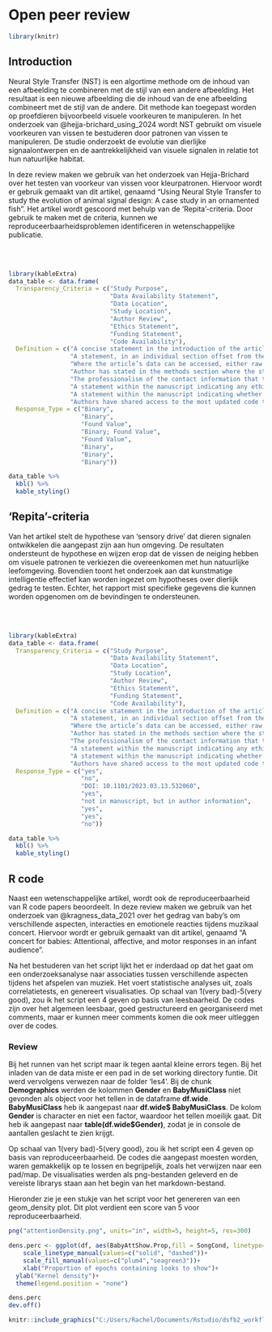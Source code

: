 # Open peer review
```r
library(knitr)
```

## Introduction {-}
Neural Style Transfer (NST) is een algortime methode om de inhoud van een afbeelding te combineren met de stijl van een andere afbeelding. Het resultaat is een nieuwe afbeelding die de inhoud van de ene afbeelding combineert met de stijl van de andere. Dit methode kan toegepast worden op proefdieren bijvoorbeeld visuele voorkeuren te manipuleren. 
In het onderzoek van @hejja-brichard_using_2024 wordt NST gebruikt om visuele voorkeuren van vissen te bestuderen door patronen van vissen te manipuleren. De studie onderzoekt de evolutie van dierlijke signaalontwerpen en de aantrekkelijkheid van visuele signalen in relatie tot hun natuurlijke habitat.

In deze review maken we gebruik van het onderzoek van Hejja-Brichard over het testen van voorkeur van vissen voor kleurpatronen. Hiervoor wordt er gebruik gemaakt van dit artikel, genaamd "Using Neural Style Transfer to study the evolution of animal signal design: A case study in an ornamented fish".
Het artikel wordt gescoord met behulp van de 'Repita'-criteria. Door gebruik te maken met de criteria, kunnen we reproduceerbaarheidsproblemen identificeren in wetenschappelijke publicatie.

<br/><br/>

```r
library(kableExtra)
data_table <- data.frame(
  Transparency_Criteria = c("Study Purpose", 
                            "Data Availability Statement", 
                            "Data Location", 
                            "Study Location", 
                            "Author Review", 
                            "Ethics Statement", 
                            "Funding Statement", 
                            "Code Availability"),
  Definition = c("A concise statement in the introduction of the article, often in the last paragraph, that establishes the reason the research was conducted. Also called the study objective.",
                 "A statement, in an individual section offset from the main body of text, that explains how or if one can access a study’s data. The title of the section may vary, but it must explicitly mention data; it is therefore distinct from a supplementary materials section.",
                 "Where the article’s data can be accessed, either raw or processed.",
                 "Author has stated in the methods section where the study took place or the data’s country/region of origin.",
                 "The professionalism of the contact information that the author has provided in the manuscript.",
                 "A statement within the manuscript indicating any ethical concerns, including the presence of sensitive data.",
                 "A statement within the manuscript indicating whether or not the authors received funding for their research.",
                 "Authors have shared access to the most updated code that they used in their study, including code used for analysis."),
  Response_Type = c("Binary", 
                    "Binary", 
                    "Found Value", 
                    "Binary; Found Value", 
                    "Found Value", 
                    "Binary", 
                    "Binary", 
                    "Binary"))

data_table %>%
  kbl() %>%
  kable_styling()
```

## 'Repita'-criteria {-}
Van het artikel stelt de hypothese van 'sensory drive' dat dieren signalen ontwikkelen die aangepast zijn aan hun omgeving. De resultaten ondersteunt de hypothese en wijzen erop dat de vissen de neiging hebben om visuele patronen te verkiezen die overeenkomen met hun natuurlijke leefomgeving. Bovendien toont het onderzoek aan dat kunstmatige intelligentie effectief kan worden ingezet om hypotheses over dierlijk gedrag te testen.  Echter, het rapport mist specifieke gegevens die kunnen worden opgenomen om de bevindingen te ondersteunen.

<br/><br/>
```r
library(kableExtra)
data_table <- data.frame(
  Transparency_Criteria = c("Study Purpose", 
                            "Data Availability Statement", 
                            "Data Location", 
                            "Study Location", 
                            "Author Review", 
                            "Ethics Statement", 
                            "Funding Statement", 
                            "Code Availability"),
  Definition = c("A concise statement in the introduction of the article, often in the last paragraph, that establishes the reason the research was conducted. Also called the study objective.",
                 "A statement, in an individual section offset from the main body of text, that explains how or if one can access a study’s data. The title of the section may vary, but it must explicitly mention data; it is therefore distinct from a supplementary materials section.",
                 "Where the article’s data can be accessed, either raw or processed.",
                 "Author has stated in the methods section where the study took place or the data’s country/region of origin.",
                 "The professionalism of the contact information that the author has provided in the manuscript.",
                 "A statement within the manuscript indicating any ethical concerns, including the presence of sensitive data.",
                 "A statement within the manuscript indicating whether or not the authors received funding for their research.",
                 "Authors have shared access to the most updated code that they used in their study, including code used for analysis."),
  Response_Type = c("yes", 
                    "no", 
                    "DOI: 10.1101/2023.03.13.532060", 
                    "yes", 
                    "not in manuscript, but in author information", 
                    "yes", 
                    "yes", 
                    "no"))

data_table %>%
  kbl() %>%
  kable_styling()
```

## R code {-}
Naast een wetenschappelijke artikel, wordt ook de reproduceerbaarheid van R code papers beoordeelt. In deze review maken we gebruik van het onderzoek van @kragness_data_2021 over het gedrag van baby's om verschillende aspecten, interacties en emotionele reacties tijdens muzikaal concert. Hiervoor wordt er gebruik gemaakt van dit artikel, genaamd "A concert for babies: Attentional, affective, and motor responses in an infant audience".

Na het bestuderen van het script lijkt het er inderdaad op dat het gaat om een onderzoeksanalyse naar associaties tussen verschillende aspecten tijdens het afspelen van muziek. Het voert statistische analyses uit, zoals correlatietests, en genereert visualisaties. 
Op schaal van 1(very bad)-5(very good), zou ik het script een 4 geven op basis van leesbaarheid. De codes zijn over het algemeen leesbaar, goed gestructureerd en georganiseerd met comments, maar er kunnen meer comments komen die ook meer uitleggen over de codes.

### Review {-}
Bij het runnen van het script maar ik tegen aantal kleine errors tegen. Bij het inladen van de data miste er een pad in de set working directory funtie. Dit werd vervolgens verwezen naar de folder 'les4'. Bij de chunk **Demographics** werden de kolommen **Gender** en **BabyMusiClass** niet gevonden als object voor het tellen in de dataframe **df.wide**. **BabyMusiClass** heb ik aangepast naar **df.wide$ BabyMusiClass**. De kolom **Gender** is character en niet een factor, waardoor het tellen moeilijk gaat. Dit heb ik aangepast naar **table(df.wide$Gender)**, zodat je in console de aantallen geslacht te zien krijgt.

Op schaal van 1(very bad)-5(very good), zou ik het script een 4 geven op basis van reproduceerbaarheid. De codes die aangepast moesten worden, waren gemakkelijk op te lossen en begrijpelijk, zoals het verwijzen naar een pad/map. De visualisaties werden als png-bestanden geleverd en de vereiste librarys staan aan het begin van het markdown-bestand.

Hieronder zie je een stukje van het script voor het genereren van een geom_density plot. Dit plot verdient een score van 5 voor reproduceerbaarheid. 
```r

png("attentionDensity.png", units="in", width=5, height=5, res=300)

dens.perc <- ggplot(df, aes(BabyAttShow.Prop,fill = SongCond, linetype=IntCond),..scaled..) + geom_density(alpha = 0.2)+theme_classic()+
    scale_linetype_manual(values=c("solid", "dashed"))+
    scale_fill_manual(values=c("plum4","seagreen3"))+
    xlab("Proportion of epochs containing looks to show")+
  ylab("Kernel density")+
  theme(legend.position = "none")

dens.perc
dev.off()


```
```r
knitr::include_graphics("C:/Users/Rachel/Documents/Rstudio/dsfb2_workflows_portfolio/book/images/attentionDensity.png")
```
